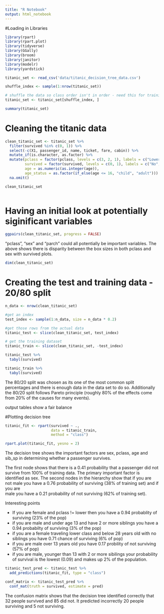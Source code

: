 ```yaml
---
title: "R Notebook"
output: html_notebook
---
```

#Loading in Libraries 
```r
library(rpart)
library(rpart.plot)
library(tidyverse)
library(GGally)
library(broom)
library(janitor)
library(modelr)
library(yardstick)

titanic_set <- read_csv('data/titanic_decision_tree_data.csv')

shuffle_index <- sample(1:nrow(titanic_set))

# shuffle the data so class order isn't in order - need this for training/testing split later on 
titanic_set <- titanic_set[shuffle_index, ]
```

```r
summary(titanic_set)
```

# Cleaning the titanic data

```r
clean_titanic_set <- titanic_set %>%
  filter(survived %in% c(0, 1)) %>%
  select(-c(X1, passenger_id, name, ticket, fare, cabin)) %>% 
  mutate_if(is.character, as.factor) %>% 
  mutate(pclass = factor(pclass, levels = c(3, 2, 1), labels = c("Lower", "Middle", "Upper")),
         survived = factor(survived, levels = c(0, 1), labels = c("No", "Yes")),
         age = as.numeric(as.integer(age)),
         age_status = as.factor(if_else(age <= 16, "child", "adult"))) %>% 
  na.omit()

clean_titanic_set
  
```

# Having an initial look at potentially siginificant variables

```r
ggpairs(clean_titanic_set, progress = FALSE)
```

"pclass", "sex" and "parch" could all potentially be important variables.  The above shows there is disparity between the box sizes in both pclass and sex with survived plots.

```r
dim(clean_titanic_set)
```

# Creating the test and training data - 20/80 split

```r
n_data <- nrow(clean_titanic_set)

#get an index
test_index <- sample(1:n_data, size = n_data * 0.2)

#get those rows from the actual data
titanic_test <- slice(clean_titanic_set, test_index)

# get the training dataset
titanic_train <- slice(clean_titanic_set, -test_index)
```

```r
titanic_test %>% 
  tabyl(survived)
```

```r
titanic_train %>% 
  tabyl(survived)
```

The 80/20 split was chosen as its one of the most common split percentages and there is enough data in the data set to do so. Additionally the 80/20 split follows Pareto principle (roughly 80% of the effects come from 20% of the causes for many events).

output tables show a fair balance


#Plotting decision tree
```r
titanic_fit <- rpart(survived ~ .,
                     data = titanic_train,
                     method = "class")
```



```r
rpart.plot(titanic_fit, yesno = 2)
```

The decision tree shows the important factors are sex, pclass, age and sib_sp in determining whether a passenger survives.

The first node shows that there is a 0.41 probability that a passenger did not survive from 100% of training data. The primary important factor is identified as sex. The second nodes in the hierarchy show that if you are not male you have a 0.76 probability of surviving (38% of training set) and if you are  
male you have a 0.21 probability of not surviving (62% of training set). 

Interesting points

- If you are female and pclass != lower then you have a 0.94 probablity of surviving (23% of the pop)
- if you are male and under age 13 and have 2 or more siblings you have a 0.94 probabilty of surviving (3% of the pop)
- if you are a female traveling lower class and below 28 years old with no siblings you have 0.71 chance of surviving (6% of pop)
- if you are male over 13 years old you have 0.17 probility of not surviving (57% of pop)
- if you are male, younger than 13 with 2 or more sibilings your probability of survival is the lowest (0.09) and makes up 2% of the population.


```r
titanic_test_pred <- titanic_test %>% 
  add_predictions(titanic_fit, type = "class")
```

```r
conf_matrix <- titanic_test_pred %>% 
  conf_mat(truth = survived, estimate = pred)
```

The confusion matrix shows that the decision tree identified correctly that 32 people survived and 85 did not.
It predicted incorrectly 20 people surviving and 5 not surviving.


